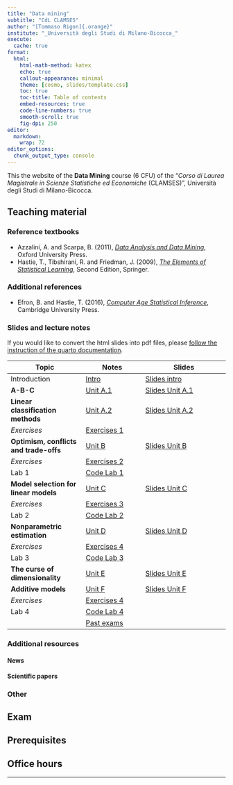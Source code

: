 ```yaml
---
title: "Data mining"
subtitle: "CdL CLAMSES"
author: "[Tommaso Rigon]{.orange}"
institute: "_Università degli Studi di Milano-Bicocca_"
execute:
  cache: true
format:
  html:
    html-math-method: katex
    echo: true
    callout-appearance: minimal
    theme: [cosmo, slides/template.css]
    toc: true
    toc-title: Table of contents
    embed-resources: true
    code-line-numbers: true
    smooth-scroll: true
    fig-dpi: 250
editor: 
  markdown: 
    wrap: 72
editor_options: 
  chunk_output_type: console
---
```


This the website of the **Data Mining** course (6 CFU) of the "*Corso di
Laurea Magistrale in Scienze Statistiche ed Economiche* (CLAMSES)",
Università degli Studi di Milano-Bicocca.

## Teaching material

### Reference textbooks

-   Azzalini, A. and Scarpa, B. (2011), [*Data Analysis and Data
    Mining*](http://azzalini.stat.unipd.it/Book-DM/), Oxford University
    Press.
-   Hastie, T., Tibshirani, R. and Friedman, J. (2009), [*The Elements
    of Statistical Learning*](https://hastie.su.domains/ElemStatLearn/),
    Second Edition, Springer.

### Additional references

-   Efron, B. and Hastie, T. (2016), [*Computer Age Statistical
    Inference*](https://hastie.su.domains/CASI/), Cambridge University
    Press.

### Slides and lecture notes

If you would like to convert the html slides into pdf files, please
[follow the instruction of the quarto
documentation](https://quarto.org/docs/presentations/revealjs/presenting.html#print-to-pdf).

| Topic                                  | Notes                         | Slides                                      |
|-------------------------|--------------------|----------------------------|
| Introduction                           | [Intro](slides/un_intro.html) | [Slides intro](slides/un_intro_slides.html) |
| **A-B-C**                              | [Unit A.1](slides/un_A1.html) | [Slides Unit A.1](slides/un_A1_slides.html) |
| **Linear classification methods**      | [Unit A.2]()                  | [Slides Unit A.2]()                         |
| *Exercises*                            | [Exercises 1]()               |                                             |
| **Optimism, conflicts and trade-offs** | [Unit B]()                    | [Slides Unit B]()                           |
| *Exercises*                            | [Exercises 2]()               |                                             |
| Lab 1                                  | [Code Lab 1]()                |                                             |
| **Model selection for linear models**  | [Unit C]()                    | [Slides Unit C]()                           |
| *Exercises*                            | [Exercises 3]()               |                                             |
| Lab 2                                  | [Code Lab 2]()                |                                             |
| **Nonparametric estimation**           | [Unit D]()                    | [Slides Unit D]()                           |
| *Exercises*                            | [Exercises 4]()               |                                             |
| Lab 3                                  | [Code Lab 3]()                |                                             |
| **The curse of dimensionality**        | [Unit E]()                    | [Slides Unit E]()                           |
| **Additive models**                    | [Unit F]()                    | [Slides Unit F]()                           |
| *Exercises*                            | [Exercises 4]()               |                                             |
| Lab 4                                  | [Code Lab 4]()                |                                             |
|                                        | [Past exams]()                |                                             |

### Additional resources

#### News

#### Scientific papers

### Other

## Exam

## Prerequisites

## Office hours

<!-- Per fissare un appuntamento, si prega di contattare il docente in -->

<!-- anticipo via posta elettronica all'indirizzo `tommaso.rigon@unimib.it`. -->

<!-- Il ricevimento è fissato ogni **martedì alle ore 17.30**. -->

------------------------------------------------------------------------
